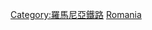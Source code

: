 {{commonscat|Rail vehicles of Romania}}
[[Category:羅馬尼亞鐵路|Category:羅馬尼亞鐵路]]
[[Category:各國鐵路車輛|Romania]]